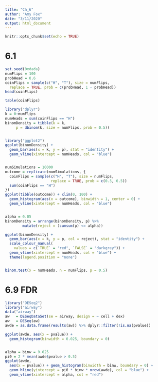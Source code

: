 ```yaml
---
title: "Ch_6"
author: "Amy Fox"
date: "3/11/2020"
output: html_document
---
```


```r
knitr::opts_chunk$set(echo = TRUE)
```

# 6.1
```r
set.seed(0xdada)
numFlips = 100
probHead = 0.6
coinFlips = sample(c("H", "T"), size = numFlips,
  replace = TRUE, prob = c(probHead, 1 - probHead))
head(coinFlips)

table(coinFlips)
```


```r
library("dplyr")
k = 0:numFlips
numHeads = sum(coinFlips == "H")
binomDensity = tibble(k = k,
     p = dbinom(k, size = numFlips, prob = 0.5))


library("ggplot2")
ggplot(binomDensity) +
  geom_bar(aes(x = k, y = p), stat = "identity") +
  geom_vline(xintercept = numHeads, col = "blue")


numSimulations = 10000
outcome = replicate(numSimulations, {
  coinFlips = sample(c("H", "T"), size = numFlips,
                     replace = TRUE, prob = c(0.5, 0.5))
  sum(coinFlips == "H")
})
ggplot(tibble(outcome)) + xlim(0, 100) +
  geom_histogram(aes(x = outcome), binwidth = 1, center = 0) +
  geom_vline(xintercept = numHeads, col = "blue")


alpha = 0.05
binomDensity = arrange(binomDensity, p) %>%
        mutate(reject = (cumsum(p) <= alpha))

ggplot(binomDensity) +
  geom_bar(aes(x = k, y = p, col = reject), stat = "identity") +
  scale_colour_manual(
    values = c(`TRUE` = "red", `FALSE` = "darkgrey")) +
  geom_vline(xintercept = numHeads, col = "blue") +
  theme(legend.position = "none")


binom.test(x = numHeads, n = numFlips, p = 0.5)
```

# 6.9 FDR
```r
library("DESeq2")
library("airway")
data("airway")
aw   = DESeqDataSet(se = airway, design = ~ cell + dex)
aw   = DESeq(aw)
awde = as.data.frame(results(aw)) %>% dplyr::filter(!is.na(pvalue))

ggplot(awde, aes(x = pvalue)) +
  geom_histogram(binwidth = 0.025, boundary = 0)


alpha = binw = 0.025
pi0 = 2 * mean(awde$pvalue > 0.5)
ggplot(awde,
  aes(x = pvalue)) + geom_histogram(binwidth = binw, boundary = 0) +
  geom_hline(yintercept = pi0 * binw * nrow(awde), col = "blue") +
  geom_vline(xintercept = alpha, col = "red")
```


